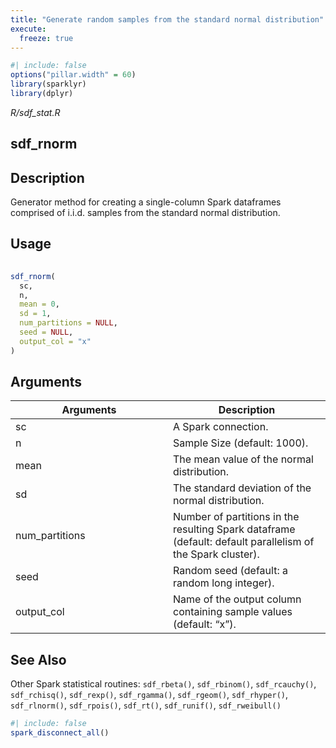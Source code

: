 ```yaml
---
title: "Generate random samples from the standard normal distribution"
execute:
  freeze: true
---
```


```r
#| include: false
options("pillar.width" = 60)
library(sparklyr) 
library(dplyr)
```

*R/sdf_stat.R*

## sdf_rnorm

## Description
 Generator method for creating a single-column Spark dataframes comprised of i.i.d. samples from the standard normal distribution. 


## Usage
```r
 
sdf_rnorm( 
  sc, 
  n, 
  mean = 0, 
  sd = 1, 
  num_partitions = NULL, 
  seed = NULL, 
  output_col = "x" 
) 
```

## Arguments
|Arguments|Description|
|---|---|
| sc | A Spark connection. |
| n | Sample Size (default: 1000). |
| mean | The mean value of the normal distribution. |
| sd | The standard deviation of the normal distribution. |
| num_partitions | Number of partitions in the resulting Spark dataframe (default: default parallelism of the Spark cluster). |
| seed | Random seed (default: a random long integer). |
| output_col | Name of the output column containing sample values (default: "x"). |






## See Also
 Other Spark statistical routines:  `sdf_rbeta()`, `sdf_rbinom()`, `sdf_rcauchy()`, `sdf_rchisq()`, `sdf_rexp()`, `sdf_rgamma()`, `sdf_rgeom()`, `sdf_rhyper()`, `sdf_rlnorm()`, `sdf_rpois()`, `sdf_rt()`, `sdf_runif()`, `sdf_rweibull()` 


```r
#| include: false
spark_disconnect_all()
```

